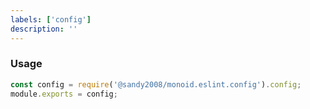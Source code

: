 ```yaml
---
labels: ['config']
description: ''
---
```


### Usage

```js
const config = require('@sandy2008/monoid.eslint.config').config;
module.exports = config;
```
